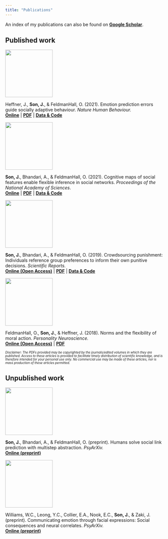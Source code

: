 ```yaml
---
title: "Publications"
---
```


An index of my publications can also be found on [**Google Scholar**](https://scholar.google.com/citations?user=JPPuzI8AAAAJ).

## Published work

::: {layout="[1, 3]" layout-valign="center"}
![](./files/papers/EPE_NHB_2021.png){fig-alt="Decorative image" width="150px"}

Heffner, J., **Son, J.**, & FeldmanHall, O. (2021). Emotion prediction errors guide socially adaptive behaviour. *Nature Human Behaviour.*\
[**Online**](https://www.nature.com/articles/s41562-021-01213-6) \| [**PDF**](/files/papers/EPE_NHB_2021.pdf) \| [**Data & Code**](https://github.com/jpheffne/epe)
:::

::: {layout="[1, 3]" layout-valign="center"}
![](./files/papers/CogMaps_PNAS_2021.png){fig-alt="Decorative image" width="150px"}

**Son, J.**, Bhandari, A., & FeldmanHall, O. (2021). Cognitive maps of social features enable flexible inference in social networks. *Proceedings of the National Academy of Sciences*.\
[**Online**](https://www.pnas.org/content/118/39/e2021699118) \| [**PDF**](/files/papers/CogMaps_PNAS_2021.pdf) \| [**Data & Code**](https://osf.io/v8ucz/)
:::

::: {layout="[1, 3]" layout-valign="center"}
![](./files/papers/CrowdsourcingPunishment_SciRep_2019.png){fig-alt="Decorative image" width="150px"}

**Son, J.**, Bhandari, A., & FeldmanHall, O. (2019). Crowdsourcing punishment: Individuals reference group preferences to inform their own punitive decisions. *Scientific Reports.*\
[**Online (Open Access)**](https://www.nature.com/articles/s41598-019-48050-2) \| [**PDF**](/files/papers/CrowdsourcingPunishment_SciRep_2019.pdf) \| [**Data & Code**](https://osf.io/8ka47/)
:::

::: {layout="[1, 3]" layout-valign="center"}
![](./files/papers/NormsMoralAction_PN_2018.png){fig-alt="Decorative image" width="150px"}

FeldmanHall, O., **Son, J.**, & Heffner, J. (2018). Norms and the flexibility of moral action. *Personality Neuroscience.*\
[**Online (Open Access)**](https://www.cambridge.org/core/journals/personality-neuroscience/article/norms-and-the-flexibility-of-moral-action/A8A5140A517ECEE314A21FF9FE0E9EED) \| [**PDF**](/files/papers/NormsMoralAction_PN_2018.pdf)
:::

::: {style="font-size: 70%; font-style: italic"}
Disclaimer: The PDFs provided may be copyrighted by the journals/edited volumes in which they are published. Access to these articles is provided to facilitate timely distribution of scientific knowledge, and is therefore intended for your personal use only. No commercial use may be made of these articles, nor is mass production of these articles permitted.
:::

## Unpublished work

::: {layout="[1, 3]" layout-valign="center"}
![](./files/papers/MultistepAbstraction.png){fig-alt="Decorative image" width="150px"}

**Son, J.**, Bhandari, A., & FeldmanHall, O. (preprint). Humans solve social link prediction with multistep abstraction. *PsyArXiv.*\
[**Online (preprint)**](https://psyarxiv.com/qpa2g/)
:::

::: {layout="[1, 3]" layout-valign="center"}
![](./files/papers/EmoComm.png){fig-alt="Decorative image" width="150px"}

Williams, W.C., Leong, Y.C., Collier, E.A., Nook, E.C., **Son, J.**, & Zaki, J. (preprint). Communicating emotion through facial expressions: Social consequences and neural correlates. *PsyArXiv.*\
[**Online (preprint)**](https://psyarxiv.com/4zpfk/)
:::
